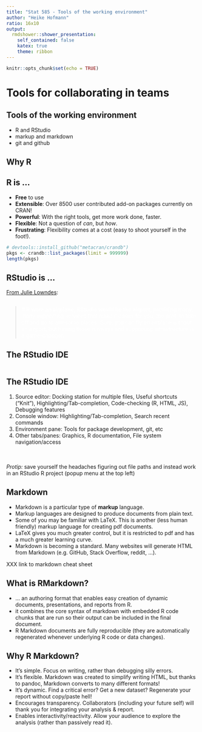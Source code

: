 ```yaml
---
title: "Stat 585 - Tools of the working environment"
author: "Heike Hofmann"
ratio: 16x10
output:
  rmdshower::shower_presentation:
    self_contained: false
    katex: true
    theme: ribbon
---
```

```r
knitr::opts_chunk$set(echo = TRUE)
```
# Tools for collaborating in teams

## Tools of the working environment

- R and RStudio
- markup and markdown
- git and github

## Why R

## R is ...

* __Free__ to use
* __Extensible__: Over 8500 user contributed add-on packages currently on CRAN!
* __Powerful__: With the right tools, get more work done, faster.
* __Flexible__: Not a question of _can_, but _how_.
* __Frustrating__: Flexibility comes at a cost (easy to shoot yourself in the foot!).

```r
# devtools::install_github("metacran/crandb")
pkgs <- crandb::list_packages(limit = 999999)
length(pkgs)
```

## RStudio is ... {.white}

[From Julie Lowndes](http://jules32.github.io/resources/RStudio_intro/):  

<img class="cover" src="images/airport.png" alt="">

<blockquote>
<p style="color:white"><b>If R were an airplane, RStudio would be the airport</b>, providing many, many supporting services that make it easier for you, the pilot, to take off and go to awesome places. Sure, you can fly an airplane without an airport, but having those runways and supporting infrastructure is a game-changer.</p>
</blockquote>


## The RStudio IDE

<img class="cover" src="images/rstudio-panes.png" alt="">

## The RStudio IDE


1. Source editor: Docking station for multiple files, Useful shortcuts ("Knit"), Highlighting/Tab-completion, Code-checking (R, HTML, JS), Debugging features  
2. Console window: Highlighting/Tab-completion, Search recent commands
3. Environment pane: Tools for package development, git, etc
4. Other tabs/panes: Graphics, R documentation, File system navigation/access

<br>
<br>
*Protip:* save yourself the headaches figuring out file paths and instead work in an RStudio R project (popup menu at the top left)

## Markdown

- Markdown is a particular type of **markup** language.
- Markup languages are designed to produce documents from plain text.
- Some of you may be familiar with LaTeX. This is another (less human friendly) markup language for creating pdf documents.
- LaTeX gives you much greater control, but it is restricted to pdf and has a much greater learning curve.
- Markdown is becoming a standard. Many websites will generate HTML from Markdown (e.g. GitHub, Stack Overflow, reddit, ...).

XXX link to markdown cheat sheet

## What is RMarkdown?

- ... an authoring format that enables easy creation of dynamic documents, presentations, and reports from R. 
- it combines the core syntax of markdown with embedded R code chunks that are run so their output can be included in the final document.
- R Markdown documents are fully reproducible (they are automatically regenerated whenever underlying R code or data changes).


## Why R Markdown?

- It's simple. Focus on writing, rather than debugging silly errors.
- It's flexible. Markdown was created to simplify writing HTML, but thanks to pandoc, Markdown converts to many different formats!
- It's dynamic. Find a critical error? Get a new dataset? Regenerate your report without copy/paste hell!
- Encourages transparency. Collaborators (including your future self) will thank you for integrating your analysis & report.
- Enables interactivity/reactivity. Allow your audience to explore the analysis (rather than passively read it).

## 


<img class="cover" src="images/hello-rmarkdown.png" alt="">
